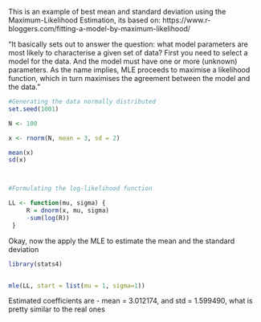 This is an example of best mean and standard deviation using the Maximum-Likelihood Estimation, its based on:
https://www.r-bloggers.com/fitting-a-model-by-maximum-likelihood/

"It basically sets out to answer the question: what model parameters are most likely to characterise a given set of data? First you need to select a model for the data. And the model must have one or more (unknown) parameters. As the name implies, MLE proceeds to maximise a likelihood function, which in turn maximises the agreement between the model and the data."

```{r}
#Generating the data normally distributed
set.seed(1001)

N <- 100

x <- rnorm(N, mean = 3, sd = 2)

mean(x)
sd(x)



#Formulating the log-likelihood function

LL <- function(mu, sigma) {
     R = dnorm(x, mu, sigma)
     -sum(log(R))
 }

```

Okay, now the apply the MLE to estimate the mean and the standard deviation 

```{r}
library(stats4)


mle(LL, start = list(mu = 1, sigma=1))


```

Estimated coefficients are - mean = 3.012174, and std = 1.599490, what is pretty similar to the real ones

